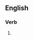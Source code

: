 ==English==

===Verb===
{{head|en|verb form}}

# {{present participle of|trivialize|lang=en|nocat=1}}